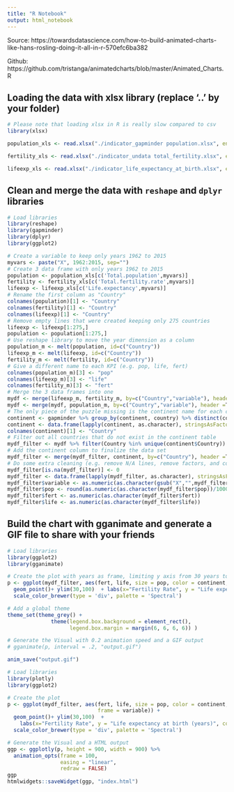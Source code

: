 ```yaml
---
title: "R Notebook"
output: html_notebook
---
```


Source: https://towardsdatascience.com/how-to-build-animated-charts-like-hans-rosling-doing-it-all-in-r-570efc6ba382

Github: https://github.com/tristanga/animatedcharts/blob/master/Animated_Charts.R

## Loading the data with xlsx library (replace ‘..’ by your folder)

```r
# Please note that loading xlsx in R is really slow compared to csv
library(xlsx)

population_xls <- read.xlsx("./indicator_gapminder population.xlsx", encoding = "UTF-8",stringsAsFactors= F, sheetIndex = 1, as.data.frame = TRUE, header=TRUE)

fertility_xls <- read.xlsx("./indicator_undata total_fertility.xlsx", encoding = "UTF-8",stringsAsFactors= F, sheetIndex = 1, as.data.frame = TRUE, header=TRUE)

lifeexp_xls <- read.xlsx("./indicator_life_expectancy_at_birth.xlsx", encoding = "UTF-8", stringsAsFactors= F, sheetIndex = 1, as.data.frame = TRUE, header=TRUE)
```


## Clean and merge the data with `reshape` and `dplyr` libraries

```r
# Load libraries
library(reshape)
library(gapminder)
library(dplyr)
library(ggplot2)

# Create a variable to keep only years 1962 to 2015
myvars <- paste("X", 1962:2015, sep="")
# Create 3 data frame with only years 1962 to 2015
population <- population_xls[c('Total.population',myvars)]
fertility <- fertility_xls[c('Total.fertility.rate',myvars)]
lifeexp <- lifeexp_xls[c('Life.expectancy',myvars)]
# Rename the first column as "Country"
colnames(population)[1] <- "Country"
colnames(fertility)[1] <- "Country"
colnames(lifeexp)[1] <- "Country"
# Remove empty lines that were created keeping only 275 countries
lifeexp <- lifeexp[1:275,]
population <- population[1:275,]
# Use reshape library to move the year dimension as a column
population_m <- melt(population, id=c("Country")) 
lifeexp_m <- melt(lifeexp, id=c("Country")) 
fertility_m <- melt(fertility, id=c("Country")) 
# Give a different name to each KPI (e.g. pop, life, fert)
colnames(population_m)[3] <- "pop"
colnames(lifeexp_m)[3] <- "life"
colnames(fertility_m)[3] <- "fert"
# Merge the 3 data frames into one
mydf <- merge(lifeexp_m, fertility_m, by=c("Country","variable"), header =T)
mydf <- merge(mydf, population_m, by=c("Country","variable"), header =T)
# The only piece of the puzzle missing is the continent name for each country for the color - use gapminder library to bring it
continent <- gapminder %>% group_by(continent, country) %>% distinct(country, continent)
continent <- data.frame(lapply(continent, as.character), stringsAsFactors=FALSE)
colnames(continent)[1] <- "Country"
# Filter out all countries that do not exist in the continent table
mydf_filter <- mydf %>% filter(Country %in% unique(continent$Country))
# Add the continent column to finalize the data set
mydf_filter <- merge(mydf_filter, continent, by=c("Country"), header =T)
# Do some extra cleaning (e.g. remove N/A lines, remove factors, and convert KPIs into numerical values)
mydf_filter[is.na(mydf_filter)] <- 0
mydf_filter <- data.frame(lapply(mydf_filter, as.character), stringsAsFactors=FALSE)
mydf_filter$variable <- as.numeric(as.character(gsub("X","",mydf_filter$variable)))
mydf_filter$pop <- round(as.numeric(as.character(mydf_filter$pop))/1000000,1)
mydf_filter$fert <- as.numeric(as.character(mydf_filter$fert))
mydf_filter$life <- as.numeric(as.character(mydf_filter$life))
```

##  Build the chart with gganimate and generate a GIF file to share with your friends


```r
# Load libraries
library(ggplot2)
library(gganimate)

# Create the plot with years as frame, limiting y axis from 30 years to 100
p <- ggplot(mydf_filter, aes(fert, life, size = pop, color = continent, frame = variable)) +
  geom_point()+ ylim(30,100)  + labs(x="Fertility Rate", y = "Life expectancy at birth (years)", caption = "(Based on data from Hans Rosling - gapminder.com)", color = 'Continent',size = "Population (millions)") + 
  scale_color_brewer(type = 'div', palette = 'Spectral') 

# Add a global theme
theme_set(theme_grey() + 
              theme(legend.box.background = element_rect(), 
                    legend.box.margin = margin(6, 6, 6, 6)) )

# Generate the Visual with 0.2 animation speed and a GIF output
# gganimate(p, interval = .2, "output.gif")

anim_save("output.gif")

```



```r
# Load libraries
library(plotly)
library(ggplot2)

# Create the plot
p <- ggplot(mydf_filter, aes(fert, life, size = pop, color = continent, 
                             frame = variable)) +
  geom_point()+ ylim(30,100)  + 
    labs(x="Fertility Rate", y = "Life expectancy at birth (years)", color = 'Continent',size = "Population (millions)") + 
  scale_color_brewer(type = 'div', palette = 'Spectral')
```

```r
# Generate the Visual and a HTML output
ggp <- ggplotly(p, height = 900, width = 900) %>%
  animation_opts(frame = 100,
                 easing = "linear",
                 redraw = FALSE)
ggp
htmlwidgets::saveWidget(ggp, "index.html")
```

